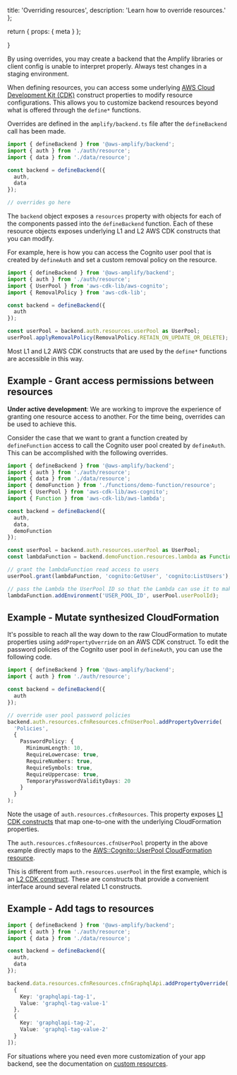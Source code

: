   title: 'Overriding resources',
  description: 'Learn how to override resources.'
};

  return {
    props: {
      meta
    }
  };

}

<Callout warning>

By using overrides, you may create a backend that the Amplify libraries or client config is unable to interpret properly. Always test changes in a staging environment.

</Callout>

When defining resources, you can access some underlying [AWS Cloud Development Kit (CDK)](https://docs.aws.amazon.com/cdk/latest/guide/home.html) construct properties to modify resource configurations. This allows you to customize backend resources beyond what is offered through the `define*` functions.

Overrides are defined in the `amplify/backend.ts` file after the `defineBackend` call has been made.

```ts title="amplify/backend.ts"
import { defineBackend } from '@aws-amplify/backend';
import { auth } from './auth/resource';
import { data } from './data/resource';

const backend = defineBackend({
  auth,
  data
});

// overrides go here
```

The `backend` object exposes a `resources` property with objects for each of the components passed into the `defineBackend` function. Each of these resource objects exposes underlying L1 and L2 AWS CDK constructs that you can modify.

For example, here is how you can access the Cognito user pool that is created by `defineAuth` and set a custom removal policy on the resource.

```ts title="amplify/backend.ts"
import { defineBackend } from '@aws-amplify/backend';
import { auth } from './auth/resource';
import { UserPool } from 'aws-cdk-lib/aws-cognito';
import { RemovalPolicy } from 'aws-cdk-lib';

const backend = defineBackend({
  auth
});

const userPool = backend.auth.resources.userPool as UserPool;
userPool.applyRemovalPolicy(RemovalPolicy.RETAIN_ON_UPDATE_OR_DELETE);
```

Most L1 and L2 AWS CDK constructs that are used by the `define*` functions are accessible in this way.

## Example - Grant access permissions between resources

<Callout info>

**Under active development**: We are working to improve the experience of granting one resource access to another. For the time being, overrides can be used to achieve this.

</Callout>

Consider the case that we want to grant a function created by `defineFunction` access to call the Cognito user pool created by `defineAuth`. This can be accomplished with the following overrides.

```ts title="amplify/backend.ts"
import { defineBackend } from '@aws-amplify/backend';
import { auth } from './auth/resource';
import { data } from './data/resource';
import { demoFunction } from './functions/demo-function/resource';
import { UserPool } from 'aws-cdk-lib/aws-cognito';
import { Function } from 'aws-cdk-lib/aws-lambda';

const backend = defineBackend({
  auth,
  data,
  demoFunction
});

const userPool = backend.auth.resources.userPool as UserPool;
const lambdaFunction = backend.demoFunction.resources.lambda as Function;

// grant the lambdaFunction read access to users
userPool.grant(lambdaFunction, 'cognito:GetUser', 'cognito:ListUsers');

// pass the Lambda the UserPool ID so that the Lambda can use it to make SDK calls
lambdaFunction.addEnvironment('USER_POOL_ID', userPool.userPoolId);
```

## Example - Mutate synthesized CloudFormation

It's possible to reach all the way down to the raw CloudFormation to mutate properties using `addPropertyOverride` on an AWS CDK construct. To edit the password policies of the Cognito user pool in `defineAuth`, you can use the following code.

```ts title="amplify/backend.ts"
import { defineBackend } from '@aws-amplify/backend';
import { auth } from './auth/resource';

const backend = defineBackend({
  auth
});

// override user pool password policies
backend.auth.resources.cfnResources.cfnUserPool.addPropertyOverride(
  'Policies',
  {
    PasswordPolicy: {
      MinimumLength: 10,
      RequireLowercase: true,
      RequireNumbers: true,
      RequireSymbols: true,
      RequireUppercase: true,
      TemporaryPasswordValidityDays: 20
    }
  }
);
```

Note the usage of `auth.resources.cfnResources`. This property exposes [L1 CDK constructs](https://docs.aws.amazon.com/cdk/v2/guide/constructs.html#constructs_l1_using) that map one-to-one with the underlying CloudFormation properties.

The `auth.resources.cfnResources.cfnUserPool` property in the above example directly maps to the [AWS::Cognito::UserPool CloudFormation resource](https://docs.aws.amazon.com/AWSCloudFormation/latest/UserGuide/aws-resource-cognito-userpool.html).

This is different from `auth.resources.userPool` in the first example, which is an [L2 CDK construct](https://docs.aws.amazon.com/cdk/v2/guide/constructs.html#constructs_using). These are constructs that provide a convenient interface around several related L1 constructs.

## Example - Add tags to resources

```ts title="amplify/backend.ts"
import { defineBackend } from '@aws-amplify/backend';
import { auth } from './auth/resource';
import { data } from './data/resource';

const backend = defineBackend({
  auth,
  data
});

backend.data.resources.cfnResources.cfnGraphqlApi.addPropertyOverride('Tags', [
  {
    Key: 'graphqlapi-tag-1',
    Value: 'graphql-tag-value-1'
  },
  {
    Key: 'graphqlapi-tag-2',
    Value: 'graphql-tag-value-2'
  }
]);
```

For situations where you need even more customization of your app backend, see the documentation on [custom resources](/gen2/build-a-backend/add-aws-services/custom-resources).
